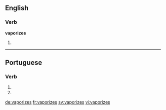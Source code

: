 ==English==

===Verb===
'''vaporizes'''

# {{en-third-person singular of|vaporize}}

----

==Portuguese==

===Verb===
{{pt-verb-form}}

# {{pt-verb form of|vaporizar|ar|subjunctive|present|singular|second}}
# {{pt-verb form of|vaporizar|ar|imperative|negative|singular|second}}

[[de:vaporizes]]
[[fr:vaporizes]]
[[sv:vaporizes]]
[[vi:vaporizes]]